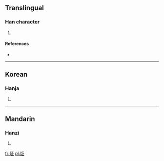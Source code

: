 ==Translingual==

===Han character===
{{Han char|rn=86|rad=火|as=05|sn=9|four=9181<sub>1</sub>|canj=火一卜一 (FMYM)}}

# {{defn|Han|sort=火05}}

====References====
* {{Han ref|kx=0668.060|dkj=18934|dj=1077.100|hdz=32194.100|uh=70A1|ud=28833|bh=CFB3|bd=53171}}

----

==Korean==

===Hanja===
{{ko-hanja|hangeul=[[정]]|eumhun=|rv=jeong|mr=chŏng|y=ceng}}

# {{defn|Korean|sort=火05}}

----

==Mandarin==

===Hanzi===
{{cmn-hanzi|pin=[[zhēng]] ([[zheng1]])|wg=cheng<sup>1</sup>}}

# {{defn|Mandarin|sort=火05}}

[[fr:炡]]
[[pl:炡]]